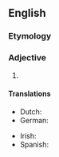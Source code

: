 ==English==

===Etymology===
{{prefix|aero|dynamical|lang=en}}

===Adjective===
{{en-adj}}

# {{synonym of|aerodynamic|lang=en}}

====Translations====
{{trans-top|aerodynamic}}
* Dutch: {{t+|nl|aerodynamisch}}
* German: {{t+|de|aerodynamisch}}
{{trans-mid}}
* Irish: {{t|ga|aeraidinimiciúil }}
* Spanish: {{t+|es|aerodinámico}}
{{trans-bottom}}